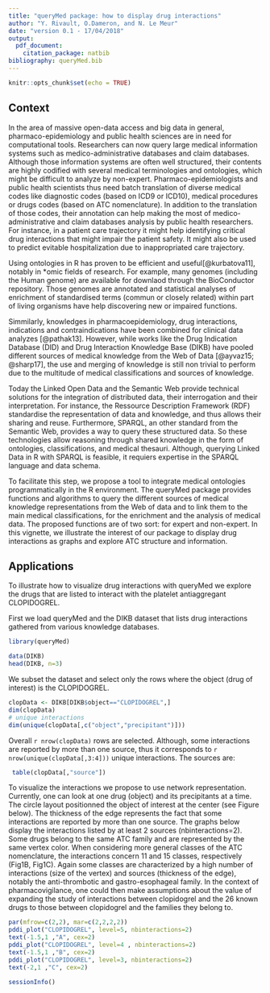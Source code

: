 ```yaml
---
title: "queryMed package: how to display drug interactions"
author: "Y. Rivault, O.Dameron, and N. Le Meur"
date: "version 0.1 - 17/04/2018"
output: 
  pdf_document:
    citation_package: natbib
bibliography: queryMed.bib
---
```

  
```r
knitr::opts_chunk$set(echo = TRUE)
```

## Context

In the area of massive open-data access and big data in general, pharmaco-epidemiology and public health sciences are in need for computational tools. Researchers can now query large medical information systems such as medico-administrative databases and claim databases. Although those information systems are often well structured, their contents are highly codified with several medical terminologies and ontologies, which might be difficult to analyze by non-expert. Pharmaco-epidemiologists and public health scientists thus need batch translation of diverse medical codes like diagnostic codes (based on ICD9 or ICD10), medical procedures or drugs codes (based on ATC nomenclature). In addition to the translation of those codes, their annotation can help making the most of medico-administrative and claim databases analysis by public health researchers. For instance, in a patient care trajectory it might help identifying critical drug interactions that might impair the patient safety. It might also be used to predict evitable hospitalization due to inappropriated care trajectory.

Using ontologies in R has proven to be efficient and useful[@kurbatova11], notably in *omic fields of research. For example, many genomes (including the Human genome) are available for downlaod through the BioConductor repository. Those genomes are annotated and statistical analyses of enrichment of standardised terms (commun or closely related) within part of living organisms have help discovering new or impaired functions.

Simmilarly, knowledges in pharmacoepidemiology, drug interactions, indications and contraindications have been combined for clinical data analyzes [@pathak13]. However, while works like the Drug Indication Database (DID) and Drug Interaction Knowledge Base (DIKB) have pooled different sources of medical knowledge from the Web of Data [@ayvaz15; @sharp17], the use and merging of knowledge is still non trivial to perform due to the multitude of medical classifications and sources of knowledge.

Today the Linked Open Data and the Semantic Web provide technical solutions for the integration of distributed data, their interrogation and their interpretation. For instance, the Ressource Description Framework (RDF) standardise the representation of data and knowledge, and thus allows their sharing and reuse. Furthermore, SPARQL, an other standard from the Semantic Web, provides a way to query these structured data. So these technologies allow reasoning through shared knowledge in the form of ontologies, classifications, and medical thesauri. Although, querying Linked Data in R with SPARQL is feasible, it requiers expertise in the SPARQL language and data schema. 

To facilitate this step, we propose a tool to integrate medical ontologies programmatically in the R environment. The queryMed package provides functions and algorithms to query the different sources of medical knowledge representations from the Web of data and to link them to the main medical classifications, for the enrichment and the analysis of medical data. The proposed functions are of two sort: for expert and non-expert. In this vignette, we illustrate the interest of our package to display drug interactions as graphs and explore ATC structure and information.


## Applications

To illustrate how to visualize drug interactions with queryMed we explore the drugs that are listed to interact with the platelet antiaggregant CLOPIDOGREL.

First we load queryMed and the DIKB dataset that lists drug interactions gathered from various knowledge databases.
```r
library(queryMed)
```

```r
data(DIKB)
head(DIKB, n=3)
```

We subset the dataset and select only the rows where the object (drug of interest) is the CLOPIDOGREL.

```r
clopData <- DIKB[DIKB$object=="CLOPIDOGREL",]
dim(clopData)
# unique interactions
dim(unique(clopData[,c("object","precipitant")]))
```

Overall `r nrow(clopData)` rows are selected. Although, some interactions are reported by more than one source, thus it corresponds to  `r nrow(unique(clopData[,3:4]))` unique interactions. The sources are:

```r
 table(clopData[,"source"])
```

To visualize the interactions we propose to use network representation. Currently, one can look at one drug (object) and its precipitants at a time. The circle layout positionned the object of interest at the center (see Figure below). The thickness of the edge represents the fact that some interactions are reported by more than one source. The graphs below display the interactions listed by at least 2 sources (nbinteractions=2). Some drugs belong to the same ATC family and are represented by the same vertex color. When considering more general classes of the ATC nomenclature, the interactions concern 11 and 15 classes, respectively (Fig1B, Fig1C). Again some classes are characterized by a high number of interactions (size of the vertex) and sources (thickness of the edge), notably the anti-thrombotic and gastro-esophageal family. In the context of pharmacovigilance, one could then make assumptions about the value of expanding the study of interactions between clopidogrel and the 26 known drugs to those between clopidogrel and the families they belong to. 

```r
par(mfrow=c(2,2), mar=c(2,2,2,2)) 
pddi_plot("CLOPIDOGREL", level=5, nbinteractions=2)
text(-1.5,1 ,"A", cex=2)
pddi_plot("CLOPIDOGREL", level=4 , nbinteractions=2)
text(-1.5,1 ,"B", cex=2)
pddi_plot("CLOPIDOGREL", level=3, nbinteractions=2)
text(-2,1 ,"C", cex=2)
```



```r
sessionInfo()
```




